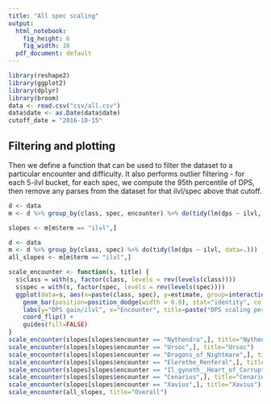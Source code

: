 ```yaml
---
title: "All spec scaling"
output:
  html_notebook: 
    fig_height: 6
    fig_width: 18
  pdf_document: default
---
```


```r
library(reshape2)
library(ggplot2)
library(dplyr)
library(broom)
data <- read.csv("csv/all.csv")
data$date <- as.Date(data$date)
cutoff_date = "2016-10-15"
```

## Filtering and plotting

Then we define a function that can be used to filter the dataset to a particular encounter and difficulty. It also performs outlier filtering - for each 5-ilvl bucket, for each spec, we compute the 95th percentile of DPS, then remove any parses from the dataset for that ilvl/spec above that cutoff.

```r
d <- data
m <- d %>% group_by(class, spec, encounter) %>% do(tidy(lm(dps ~ ilvl, data=.)))

slopes <- m[m$term == "ilvl",]

d <- data
m <- d %>% group_by(class, spec) %>% do(tidy(lm(dps ~ ilvl, data=.)))
all_slopes <- m[m$term == "ilvl",]
```

```r
scale_encounter <- function(s, title) {
  s$class = with(s, factor(class, levels = rev(levels(class))))
  s$spec = with(s, factor(spec, levels = rev(levels(spec))))
  ggplot(data=s, aes(x=paste(class, spec), y=estimate, group=interaction(class, spec), reorder=estimate, fill=paste(class, spec))) +
    geom_bar(position=position_dodge(width = 0.9), stat="identity", colour="black") +
    labs(y="DPS gain/ilvl", x="Encounter", title=paste("DPS scaling per ilvl:", title)) +
    coord_flip() +
    guides(fill=FALSE)
}
scale_encounter(slopes[slopes$encounter == "Nythendra",], title="Nythendra")
scale_encounter(slopes[slopes$encounter == "Ursoc",], title="Ursoc")
scale_encounter(slopes[slopes$encounter == "Dragons_of_Nightmare",], title="Dragons_of_Nightmare")
scale_encounter(slopes[slopes$encounter == "Elerethe_Renferal",], title="Elerethe_Renferal")
scale_encounter(slopes[slopes$encounter == "Il_gynoth__Heart_of_Corruption",], title="Il_gynoth__Heart_of_Corruption")
scale_encounter(slopes[slopes$encounter == "Cenarius",], title="Cenarius")
scale_encounter(slopes[slopes$encounter == "Xavius",], title="Xavius")
scale_encounter(all_slopes, title="Overall")
```